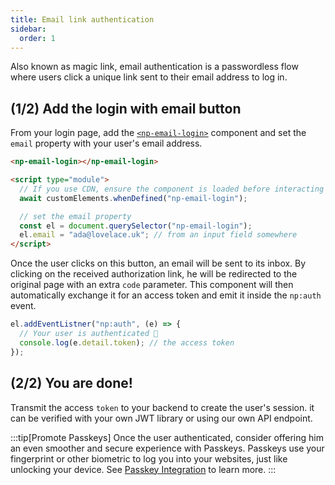 ```yaml
---
title: Email link authentication
sidebar:
  order: 1
---
```


Also known as magic link, email authentication is a passwordless flow where users click a unique link sent to their email address to log in.

## (1/2) Add the login with email button

From your login page, add the [`<np-email-login>`](/reference/components/np-email-login) component and set the `email` property with your user's email address.

```html
<np-email-login></np-email-login>

<script type="module">
  // If you use CDN, ensure the component is loaded before interacting with it.
  await customElements.whenDefined("np-email-login");

  // set the email property
  const el = document.querySelector("np-email-login");
  el.email = "ada@lovelace.uk"; // from an input field somewhere
</script>
```

Once the user clicks on this button, an email will be sent to its inbox.
By clicking on the received authorization link, he will be redirected to the original page with an extra `code` parameter.
This component will then automatically exchange it for an access token and emit it inside the `np:auth` event.

```js
el.addEventListner("np:auth", (e) => {
  // Your user is authenticated 🎉
  console.log(e.detail.token); // the access token
});
```

## (2/2) You are done!

Transmit the access `token` to your backend to create the user's session. it can be verified with your own JWT library or using our own API endpoint.


<LinkCard title="Verifying the access token" description="" href="/guides/tokens" />

:::tip[Promote Passkeys]
Once the user authenticated, consider offering him an even smoother and secure experience with Passkeys.
Passkeys use your fingerprint or other biometric to log you into your websites, just like unlocking your device.
See [Passkey Integration](/guides/passkeys) to learn more.
:::
